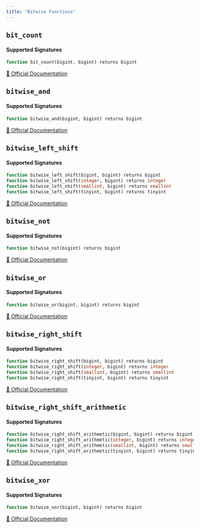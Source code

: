 ```yaml
---
title: "Bitwise Functions"
---
```


## `bit_count`

#### Supported Signatures
```sql
function bit_count(bigint, bigint) returns bigint
```
[🔗 Official Documentation](https://trino.io/docs/current/functions/bitwise.html#bit_count)

## `bitwise_and`

#### Supported Signatures
```sql
function bitwise_and(bigint, bigint) returns bigint
```
[🔗 Official Documentation](https://trino.io/docs/current/functions/bitwise.html#bitwise_and)

## `bitwise_left_shift`

#### Supported Signatures
```sql
function bitwise_left_shift(bigint, bigint) returns bigint
function bitwise_left_shift(integer, bigint) returns integer
function bitwise_left_shift(smallint, bigint) returns smallint
function bitwise_left_shift(tinyint, bigint) returns tinyint
```
[🔗 Official Documentation](https://trino.io/docs/current/functions/bitwise.html#bitwise_left_shift)

## `bitwise_not`

#### Supported Signatures
```sql
function bitwise_not(bigint) returns bigint
```
[🔗 Official Documentation](https://trino.io/docs/current/functions/bitwise.html#bitwise_not)

## `bitwise_or`

#### Supported Signatures
```sql
function bitwise_or(bigint, bigint) returns bigint
```
[🔗 Official Documentation](https://trino.io/docs/current/functions/bitwise.html#bitwise_or)

## `bitwise_right_shift`

#### Supported Signatures
```sql
function bitwise_right_shift(bigint, bigint) returns bigint
function bitwise_right_shift(integer, bigint) returns integer
function bitwise_right_shift(smallint, bigint) returns smallint
function bitwise_right_shift(tinyint, bigint) returns tinyint
```
[🔗 Official Documentation](https://trino.io/docs/current/functions/bitwise.html#bitwise_right_shift)

## `bitwise_right_shift_arithmetic`

#### Supported Signatures
```sql
function bitwise_right_shift_arithmetic(bigint, bigint) returns bigint
function bitwise_right_shift_arithmetic(integer, bigint) returns integer
function bitwise_right_shift_arithmetic(smallint, bigint) returns smallint
function bitwise_right_shift_arithmetic(tinyint, bigint) returns tinyint
```
[🔗 Official Documentation](https://trino.io/docs/current/functions/bitwise.html#bitwise_right_shift_arithmetic)

## `bitwise_xor`

#### Supported Signatures
```sql
function bitwise_xor(bigint, bigint) returns bigint
```
[🔗 Official Documentation](https://trino.io/docs/current/functions/bitwise.html#bitwise_xor)


